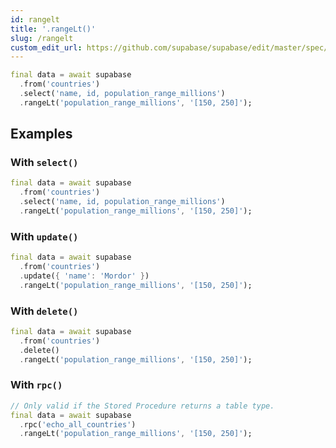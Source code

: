 ```yaml
---
id: rangelt
title: '.rangeLt()'
slug: /rangelt
custom_edit_url: https://github.com/supabase/supabase/edit/master/spec/supabase_dart_v1_legacy.yml
---
```



```dart
final data = await supabase
  .from('countries')
  .select('name, id, population_range_millions')
  .rangeLt('population_range_millions', '[150, 250]');
```

## Examples

### With `select()`

```dart
final data = await supabase
  .from('countries')
  .select('name, id, population_range_millions')
  .rangeLt('population_range_millions', '[150, 250]');
```

### With `update()`

```dart
final data = await supabase
  .from('countries')
  .update({ 'name': 'Mordor' })
  .rangeLt('population_range_millions', '[150, 250]');
```

### With `delete()`

```dart
final data = await supabase
  .from('countries')
  .delete()
  .rangeLt('population_range_millions', '[150, 250]');
```

### With `rpc()`

```dart
// Only valid if the Stored Procedure returns a table type.
final data = await supabase
  .rpc('echo_all_countries')
  .rangeLt('population_range_millions', '[150, 250]');
```
